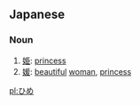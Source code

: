 ==Japanese==
===Noun===
{{ja-noun|h|rom=hime}}

# [[姫]]: [[princess]]
# [[媛]]: [[beautiful]] [[woman]], [[princess]]

[[pl:ひめ]]
